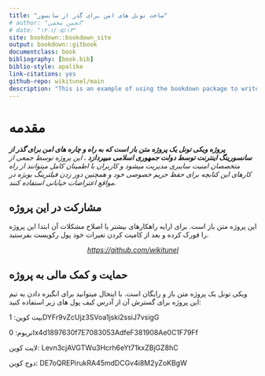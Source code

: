 ```yaml
--- 
title: "ساخت تونل های امن برای گذر از سانسور"
# author: "انجمن مخفی"
# date: "۱۴۰۱/۰۵/۱۳"
site: bookdown::bookdown_site
output: bookdown::gitbook
documentclass: book
bibliography: [book.bib]
biblio-style: apalike
link-citations: yes
github-repo: wikitunel/main
description: "This is an example of using the bookdown package to write the Open Science MOOC Book that will link all modules and supplemental material."
---
```


# مقدمه {-}

***پروژه ویکی تونل یک پروژه متن باز است که به راه و چاره های امن برای گذر از سانسورینگ اینترنت توسط دولت جمهوری اسلامی میپردازد .*** *این پروژه توسط جمعی از متخصصان امنیت سایبری مدیریت میشود و کاربران با اطمینان کامل میتوانند از راه کارهای این کتابچه برای حفظ حریم خصوصی خود و همچنین دور زدن فیلترینگ بویژه در مواقع اعتراضات خیابانی استفاده کنند.*


## مشارکت در این پروژه {-}
این پروژه متن باز است. برای ارایه راهکارهای بیشتر یا اصلاح مشکلات آن ابتدا این پروژه را فورک کرده و بعد از کامیت کردن تغیرات خود پول رکویست بفرستید.

<p align="center"><i><a href="https://github.com/wikitunel">https://github.com/wikitunel</a></i></p>

## حمایت و کمک مالی به پروژه {-}
ویکی تونل یک پروژه متن باز و رایگان است. با اینحال میتوانید برای انگیزه دادن به تیم این پروژه برای گسترش آن از آدرس کیف پول های زیر استفاده کنید:

بیت کوین: 
1DYFr9vZcUjz3SVoa1jski2ssiJ7vsigG

اتریوم:
0x4d1897630f7E7083053AdfeF381908Ae0C1F79Ff

لایت کوین:
Levn3cjAVGTWu3Hcrh6eYt71kxZBjGZ8hC

دوج کوین:
DE7oQREPirukRA45mdDCGv4i8M2yZoKBgW


